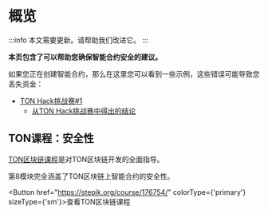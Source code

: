 
# 概览

:::info
本文需要更新。请帮助我们改进它。
:::

**本页包含了可以帮助您确保智能合约安全的建议。**

如果您正在创建智能合约，那么在这里您可以看到一些示例，这些错误可能导致您丢失资金：

- [TON Hack挑战赛#1](https://github.com/ton-blockchain/hack-challenge-1)
  - [从TON Hack挑战赛中得出的结论](/develop/smart-contracts/security/ton-hack-challenge-1)

## TON课程：安全性

[TON区块链课程](https://stepik.org/course/176754/)是对TON区块链开发的全面指导。

第8模块完全涵盖了TON区块链上智能合约的安全性。

<Button href="https://stepik.org/course/176754/" colorType={'primary'} sizeType={'sm'}>查看TON区块链课程</Button>
